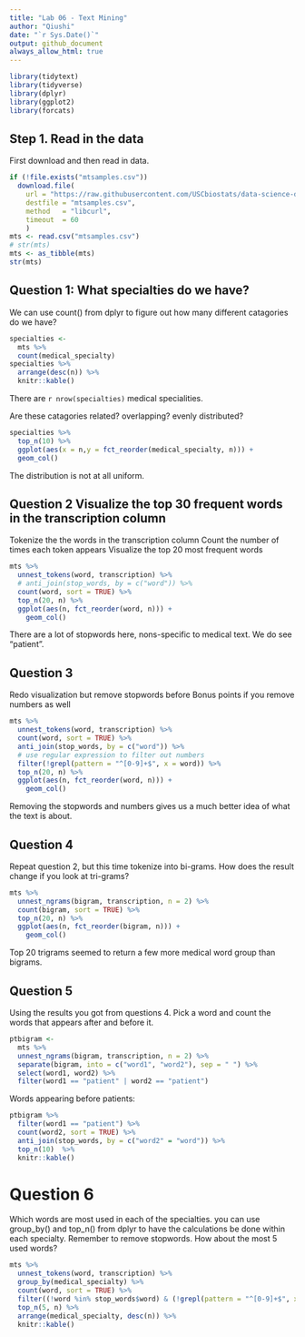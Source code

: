 ```yaml
---
title: "Lab 06 - Text Mining"
author: "Qiushi"
date: "`r Sys.Date()`"
output: github_document
always_allow_html: true
---
```

```r
library(tidytext)
library(tidyverse)
library(dplyr)
library(ggplot2)
library(forcats)
```


## Step 1. Read in the data
First download and then read in data.
```r
if (!file.exists("mtsamples.csv"))
  download.file(
    url = "https://raw.githubusercontent.com/USCbiostats/data-science-data/master/00_mtsamples/mtsamples.csv",
    destfile = "mtsamples.csv",
    method   = "libcurl",
    timeout  = 60
    )
mts <- read.csv("mtsamples.csv")
# str(mts)
mts <- as_tibble(mts)
str(mts)
```

## Question 1: What specialties do we have?
We can use count() from dplyr to figure out how many different catagories do we have?

```r
specialties <- 
  mts %>%
  count(medical_specialty)
specialties %>%
  arrange(desc(n)) %>%
  knitr::kable()
```
There are `r nrow(specialties)` medical specialities. 


Are these catagories related? overlapping? evenly distributed?
```r
specialties %>%
  top_n(10) %>%
  ggplot(aes(x = n,y = fct_reorder(medical_specialty, n))) +
  geom_col()
```

The distribution is not at all uniform.

## Question 2 Visualize the top 30 frequent words in the transcription column
Tokenize the the words in the transcription column
Count the number of times each token appears
Visualize the top 20 most frequent words

```r
mts %>%
  unnest_tokens(word, transcription) %>%
  # anti_join(stop_words, by = c("word")) %>%
  count(word, sort = TRUE) %>%
  top_n(20, n) %>%
  ggplot(aes(n, fct_reorder(word, n))) +
    geom_col()

```

There are a lot of stopwords here, nons-specific to medical text.
We do see "patient".

## Question 3
Redo visualization but remove stopwords before
Bonus points if you remove numbers as well
```r
mts %>%
  unnest_tokens(word, transcription) %>%
  count(word, sort = TRUE) %>%
  anti_join(stop_words, by = c("word")) %>%
  # use regular expression to filter out numbers
  filter(!grepl(pattern = "^[0-9]+$", x = word)) %>%
  top_n(20, n) %>%
  ggplot(aes(n, fct_reorder(word, n))) +
    geom_col()

```

Removing the stopwords and numbers gives us a much better idea of what the text is about.

## Question 4
Repeat question 2, but this time tokenize into bi-grams. How does the result change if you look at tri-grams?

```r
mts %>%
  unnest_ngrams(bigram, transcription, n = 2) %>%
  count(bigram, sort = TRUE) %>%
  top_n(20, n) %>%
  ggplot(aes(n, fct_reorder(bigram, n))) +
    geom_col()

```

Top 20 trigrams seemed to return a few more medical word group than bigrams.

## Question 5
Using the results you got from questions 4. Pick a word and count the words that appears after and before it.

```r
ptbigram <- 
  mts %>%
  unnest_ngrams(bigram, transcription, n = 2) %>%
  separate(bigram, into = c("word1", "word2"), sep = " ") %>%
  select(word1, word2) %>%
  filter(word1 == "patient" | word2 == "patient")

```

Words appearing before patients:
```r
ptbigram %>%
  filter(word1 == "patient") %>%
  count(word2, sort = TRUE) %>%
  anti_join(stop_words, by = c("word2" = "word")) %>%
  top_n(10)  %>% 
  knitr::kable()

```



# Question 6
Which words are most used in each of the specialties. you can use group_by() and top_n() from dplyr to have the calculations be done within each specialty. Remember to remove stopwords. How about the most 5 used words?

```r
mts %>%
  unnest_tokens(word, transcription) %>%
  group_by(medical_specialty) %>%
  count(word, sort = TRUE) %>%
  filter((!word %in% stop_words$word) & (!grepl(pattern = "^[0-9]+$", x = word))) %>%
  top_n(5, n) %>%
  arrange(medical_specialty, desc(n)) %>%
  knitr::kable()

```


